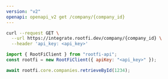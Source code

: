 ```yaml
---
version: "v2"
openapi: openapi_v2 get /company/{company_id}
---
```


<RequestExample>

```bash cURL
curl --request GET \
  --url https://integrate.rootfi.dev/company/{company_id} \
  --header 'api_key: <api_key>'
```

```javascript NodeJS
import { RootFiClient } from "rootfi-api";
const rootfi = new RootFiClient({ apiKey: "<api_key>" });

await rootfi.core.companies.retrieveById(1234);
```

</RequestExample>
